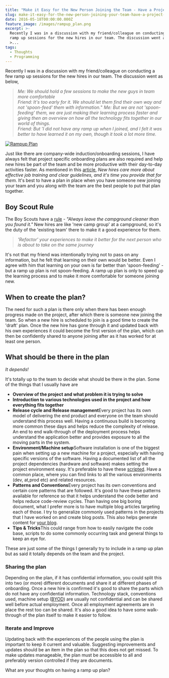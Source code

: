 ```yaml
---
title: "Make it Easy for the New Person Joining the Team - Have a Project Ramp up Plan"
slug: make-it-easy-for-the-new-person-joining-your-team-have-a-project-ramp-up-plan
date: 2016-05-18T00:00:00.000Z
feature_image: /images/rampup_plan.png
excerpt: >-
  Recently I was in a discussion with my friend/colleague on conducting a few
  ramp up sessions for the new hires in our team. The discussion went as below, 
  >...
tags:
  - Thoughts
  - Programming
---
```

Recently I was in a discussion with my friend/colleague on conducting a few ramp up sessions for the new hires in our team. The discussion went as below,

> _Me: We should hold a few sessions to make the new guys in team more comfortable_  
_Friend: It's too early for it. We should let them find their own way and not 'spoon-feed' them with information._"
_Me: But we are not 'spoon-feeding' them, we are just making their learning process faster and giving then an overview on how all the technology fits together in our world of things._  
_Friend: But 'I did not have any ramp up when I joined, and I felt it was better to have learned it on my own, though it took a lot more time._

[![Rampup Plan](/images/rampup_plan.png)](http://www.mindtickle.com/wp-content/uploads/2014/02/new_employee_orientation_business_strategy_research.png)

Just like there are company-wide induction/onboarding sessions, I have always felt that project specific onboarding plans are also required and help new hires be part of the team and be more productive with their day-to-day activities faster. As mentioned in this [article](http://www.fastcompany.com/3029820/work-smart/infographic-the-real-ways-to-hold-on-to-new-hires/3), _New hires care more about effective job training and clear guidelines, and it's time you provide that for them._ It's best to have a plan in place when you have someone new joining your team and you along with the team are the best people to put that plan together.

## Boy Scout Rule

The Boy Scouts have a [rule](http://programmer.97things.oreilly.com/wiki/index.php/The_Boy_Scout_Rule) - _"Always leave the campground cleaner than you found it."_ New hires are like 'new camp group' at a campground, so it's the duty of the 'existing team' there to make it a good experience for them.

> _'Refactor' your experiences to make it better for the next person who is about to take on the same journey_

It's not that my friend was intentionally trying not to pass on any information, but he felt that learning on their own would be better. Even I agree with him that learning on your own is far better than 'spoon-feeding' - but a ramp up plan is not spoon-feeding. A ramp up plan is only to speed up the learning process and to make it more comfortable for someone joining new.

## When to create the plan?

The need for such a plan is there only when there has been enough progress made on the project, after which there is someone new joining the team. So when a new hire is scheduled to join is a good time to create the 'draft' plan. Once the new hire has gone through it and updated back with his own experiences it could become the first version of the plan, which can then be confidently shared to anyone joining after as it has worked for at least one person.

## What should be there in the plan

_It depends!_

It's totally up to the team to decide what should be there in the plan. Some of the things that I usually have are

-   **Overview of the project and what problem it is trying to solve**
-   **Introduction to various technologies used in the project and how everything fits together**
-   **Release cycle and Release management**Every project has its own model of delivering the end product and everyone on the team should understand this process well. Having a continuous build is becoming more common these days and helps reduce the complexity of release. An end to end walk-through of the deployment process helps understand the application better and provides exposure to all the moving parts in the system.
-   **Environment/Machine setup**Software installation is one of the biggest pain when setting up a new machine for a project, especially with having specific versions of the software. Having a documented list of all the project dependencies (hardware and software) makes setting the project environment easy. It's preferable to have these [scripted](https://chocolatey.org/). Have a common place, where you can find links to all the various environments (dev, at,prod etc) and related resources.
-   **Patterns and Conventions**Every project has its own conventions and certain core patterns that are followed. It's good to have these patterns available for reference so that it helps understand the code better and helps reduce code-review cycles. Than having one big boring document, what I prefer more is to have multiple blog articles targeting each of those. I try to generalize commonly used patterns in the projects that I have worked on and create blog posts. This also helps generate content for [your blog](/blog/get-started-with-your-blog/).
-   **Tips & Tricks**This could range from how to easily navigate the code base, scripts to do some commonly occurring task and general things to keep an eye for.

These are just some of the things I generally try to include in a ramp up plan but as said it totally depends on the team and the project.

### Sharing the plan

Depending on the plan, if it has confidential information, you could split this into two (or more) different documents and share it at different phases of onboarding. Once a new hire is confirmed it's good to share the parts which do not have any confidential information. Technology stack, conventions used, machine setup ([BYOD](https://en.wikipedia.org/wiki/Bring_your_own_device)) are usually not confidential and can be shared well before actual employment. Once all employment agreements are in place the rest too can be shared. It's also a good idea to have some walk-through of the plan itself to make it easier to follow.

### Iterate and Improve

Updating back with the experiences of the people using the plan is important to keep it current and valuable. Suggesting improvements and updates should be an item in the plan so that this does not get missed. To make updates manageable, the plan must be accessible to all and preferably version controlled if they are documents.

What are your thoughts on having a ramp up plan?
